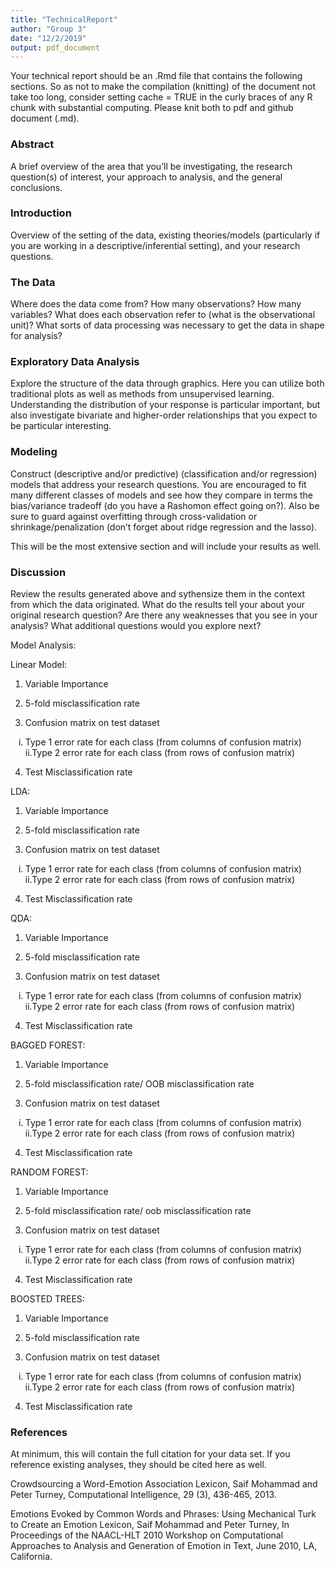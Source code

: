 ```yaml
---
title: "TechnicalReport"
author: "Group 3"
date: "12/2/2019"
output: pdf_document
---
```



Your technical report should be an .Rmd file that contains the following sections. So as not to make the compilation (knitting) of the document not take too long, consider setting cache = TRUE in the curly braces of any R chunk with substantial computing. Please knit both to pdf and github document (.md).

### Abstract
A brief overview of the area that you’ll be investigating, the research question(s) of interest, your approach to analysis, and the general conclusions.

### Introduction
Overview of the setting of the data, existing theories/models (particularly if you are working in a descriptive/inferential setting), and your research questions.

### The Data
Where does the data come from? How many observations? How many variables? What does each observation refer to (what is the observational unit)? What sorts of data processing was necessary to get the data in shape for analysis?

### Exploratory Data Analysis
Explore the structure of the data through graphics. Here you can utilize both traditional plots as well as methods from unsupervised learning. Understanding the distribution of your response is particular important, but also investigate bivariate and higher-order relationships that you expect to be particular interesting.

### Modeling
Construct (descriptive and/or predictive) (classification and/or regression) models that address your research questions. You are encouraged to fit many different classes of models and see how they compare in terms the bias/variance tradeoff (do you have a Rashomon effect going on?). Also be sure to guard against overfitting through cross-validation or shrinkage/penalization (don’t forget about ridge regression and the lasso).

This will be the most extensive section and will include your results as well.

### Discussion
Review the results generated above and sythensize them in the context from which the data originated. What do the results tell your about your original research question? Are there any weaknesses that you see in your analysis? What additional questions would you explore next?

Model Analysis:

Linear Model:

1. Variable Importance

2. 5-fold misclassification rate

3. Confusion matrix on test dataset
  i. Type 1 error rate for each class (from columns of confusion matrix)
  ii.Type 2 error rate for each class (from rows of confusion matrix)

4. Test Misclassification rate

LDA:

1. Variable Importance

2. 5-fold misclassification rate

3. Confusion matrix on test dataset
  i. Type 1 error rate for each class (from columns of confusion matrix)
  ii.Type 2 error rate for each class (from rows of confusion matrix)

4. Test Misclassification rate


QDA:

1. Variable Importance

2. 5-fold misclassification rate

3. Confusion matrix on test dataset
  i. Type 1 error rate for each class (from columns of confusion matrix)
  ii.Type 2 error rate for each class (from rows of confusion matrix)

4. Test Misclassification rate



BAGGED FOREST:

1. Variable Importance

2. 5-fold misclassification rate/ OOB misclassification rate

3. Confusion matrix on test dataset
  i. Type 1 error rate for each class (from columns of confusion matrix)
  ii.Type 2 error rate for each class (from rows of confusion matrix)

4. Test Misclassification rate



RANDOM FOREST:

1. Variable Importance

2. 5-fold misclassification rate/ oob misclassification rate

3. Confusion matrix on test dataset
  i. Type 1 error rate for each class (from columns of confusion matrix)
  ii.Type 2 error rate for each class (from rows of confusion matrix)

4. Test Misclassification rate



BOOSTED TREES:

1. Variable Importance

2. 5-fold misclassification rate

3. Confusion matrix on test dataset
  i. Type 1 error rate for each class (from columns of confusion matrix)
  ii.Type 2 error rate for each class (from rows of confusion matrix)

4. Test Misclassification rate



### References
At minimum, this will contain the full citation for your data set. If you reference existing analyses, they should be cited here as well.

Crowdsourcing a Word-Emotion Association Lexicon, Saif Mohammad and Peter Turney, Computational Intelligence, 29 (3), 436-465, 2013.

Emotions Evoked by Common Words and Phrases: Using Mechanical Turk to Create an Emotion Lexicon, Saif Mohammad and Peter Turney, In Proceedings of the NAACL-HLT 2010 Workshop on Computational Approaches to Analysis and Generation of Emotion in Text, June 2010, LA, California.